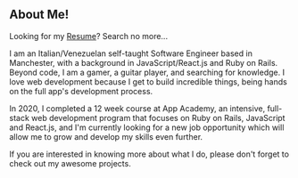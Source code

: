 ## About Me!

Looking for my <a rel="noopener noreferrer" href='./Resume Nicola Lanzillotta.pdf' target="\_blank">Resume</a>? Search no more...

I am an Italian/Venezuelan self-taught Software Engineer based in Manchester, with a background in JavaScript/React.js and Ruby on Rails. Beyond code, I am a gamer, a guitar player, and searching for knowledge. I love web development because I get to build incredible things, being hands on the full app's development process.

In 2020, I completed a 12 week course at App Academy, an intensive, full-stack web development program that focuses on Ruby on Rails, JavaScript and React.js, and I'm currently looking for a new job opportunity which will allow me to grow and develop my skills even further.

If you are interested in knowing more about what I do, please don't forget to check out my awesome projects.
